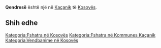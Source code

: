 {{Fshat në 
 | Emri                = Qendresë
 | EmriAlt                = 
 | NAME_SHORT_FORM=      
 | NAME_GENERIC=      
 | NAME_SORT_NAME_RO=      QENDRESE
 | FULL_NAME_RO = Qendresë
 | FULL_NAME_ND_RO=Qendrese
 | SORT_NAME_RG=QENDRESE
 | FULL_NAME_RG=Qendresë
 | FULL_NAME_ND_RG=Qendrese
 | SRP_NAME_SHORT_FORM=      
 | SRP_NAME_GENERIC=      
 | SRP_NAME_SORT_NAME_RO=      
 | SRP_FULL_NAME_RO = 
 | SRP_FULL_NAME_ND_RO=
 | SRP_SORT_NAME_RG=
 | SRP_FULL_NAME_RG=
 | SRP_FULL_NAME_ND_RG=
 | Emri (Rasa dhanore) = 
 | Figura              = 
 | Shteti              = Kosovo
 | Komuna              = Kaçanik
 | Kodi postar         = 
 | Sipërfaqja          = 

 | Popullsia           = 

 | Regj. i popullsisë  = 
 | Dend. e popullsisë  = 
 | Faqja zyrtare       = 
 <!--- Koordinatat ----> 
 | Gjerësia            = 42.653611
 | Gjatësia            = 20.843056
 | Lartësia            = 
}}
'''Qendresë''' është një [[]] në [[Kaçanik]] të [[Kosovës]].

<!-- == Gjeografia == -->
<!-- == Historia == -->
<!-- == Demografia == -->
== Shih edhe ==
{{Komuna Kaçanik}}
{{Kosovo-Administrata-Cung}}

[[Kategoria:Fshatra në Kosovës]]
[[Kategoria:Fshatra në Kommunes Kaçanik]]
[[Kategoria:Vendbanime në Kosovës]]